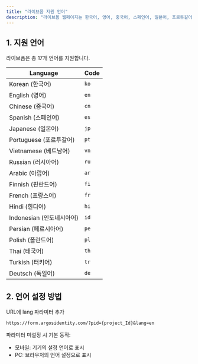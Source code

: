 ```yaml
---
title: "라이브폼 지원 언어"
description: "라이브폼 웹페이지는 한국어, 영어, 중국어, 스페인어, 일본어, 포르투갈어, 베트남어, 러시아어 등의 17가지 언어를 지원합니다."
---
```


## 1. 지원 언어

라이브폼은 총 17개 언어를 지원합니다.

| Language            | Code |
| ------------------- | ---- |
| Korean (한국어)        | `ko` |
| English (영어)        | `en` |
| Chinese (중국어)       | `cn` |
| Spanish (스페인어)      | `es` |
| Japanese (일본어)      | `jp` |
| Portuguese (포르투갈어)  | `pt` |
| Vietnamese (베트남어)   | `vn` |
| Russian (러시아어)      | `ru` |
| Arabic (아랍어)        | `ar` |
| Finnish (핀란드어)      | `fi` |
| French (프랑스어)       | `fr` |
| Hindi (힌디어)         | `hi` |
| Indonesian (인도네시아어) | `id` |
| Persian (페르시아어)     | `pe` |
| Polish (폴란드어)       | `pl` |
| Thai (태국어)          | `th` |
| Turkish (터키어)       | `tr` |
| Deutsch (독일어)       | `de` |

## 2. 언어 설정 방법

URL에 lang 파라미터 추가

`https://form.argosidentity.com/?pid={project_Id}&lang=en`

<Note>
  파라미터 미설정 시 기본 동작:

  - 모바일: 기기의 설정 언어로 표시
  - PC: 브라우저의 언어 설정으로 표시
</Note>